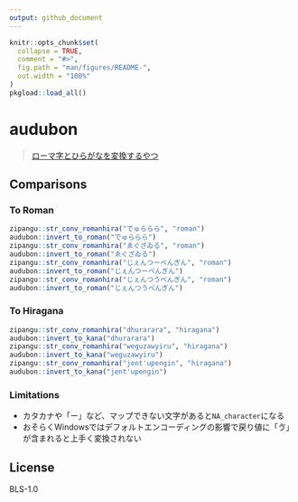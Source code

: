 ```yaml
---
output: github_document
---
```


<!-- README.md is generated from README.Rmd. Please edit that file -->

```r
knitr::opts_chunk$set(
  collapse = TRUE,
  comment = "#>",
  fig.path = "man/figures/README-",
  out.width = "100%"
)
pkgload::load_all()
```

# audubon

<!-- badges: start -->
<!-- badges: end -->

> [ローマ字とひらがなを変換するやつ](https://github.com/yumetodo/romaji_kana_cvt_rust)

## Comparisons

### To Roman

```r
zipangu::str_conv_romanhira("でゅららら", "roman")
audubon::invert_to_roman("でゅららら")
zipangu::str_conv_romanhira("ゑぐざゐる", "roman")
audubon::invert_to_roman("ゑぐざゐる")
zipangu::str_conv_romanhira("じぇんつーぺんぎん", "roman")
audubon::invert_to_roman("じぇんつーぺんぎん")
zipangu::str_conv_romanhira("じぇんつうぺんぎん", "roman")
audubon::invert_to_roman("じぇんつうぺんぎん")
```

### To Hiragana

```r
zipangu::str_conv_romanhira("dhurarara", "hiragana")
audubon::invert_to_kana("dhurarara")
zipangu::str_conv_romanhira("weguzawyiru", "hiragana")
audubon::invert_to_kana("weguzawyiru")
zipangu::str_conv_romanhira("jent'upengin", "hiragana")
audubon::invert_to_kana("jent'upengin")
```

### Limitations

- カタカナや「ー」など、マップできない文字があると`NA_character`になる
- おそらくWindowsではデフォルトエンコーディングの影響で戻り値に「ゔ」が含まれると上手く変換されない


## License

BLS-1.0
